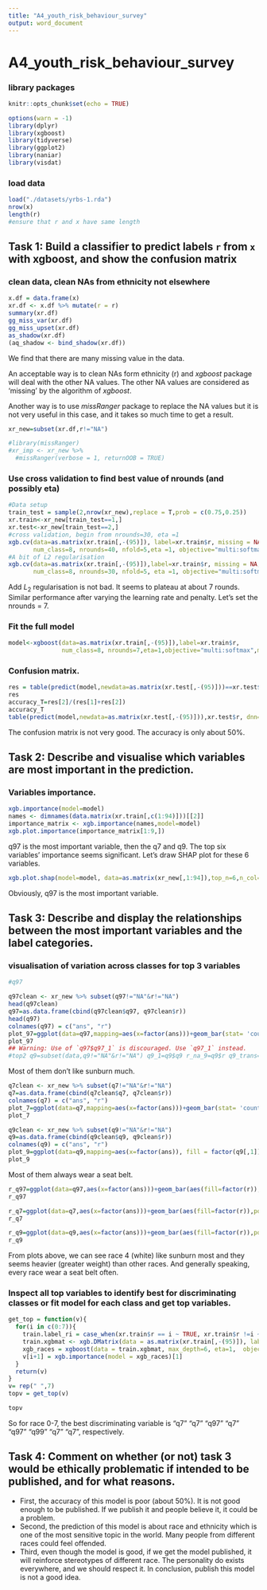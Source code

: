 ```yaml
---
title: "A4_youth_risk_behaviour_survey"
output: word_document
---
```

# A4_youth_risk_behaviour_survey
### library packages
```r
knitr::opts_chunk$set(echo = TRUE)

```
```R
options(warn = -1)
library(dplyr)
library(xgboost)
library(tidyverse)
library(ggplot2)
library(naniar)
library(visdat)
```
### load data

```R
load("./datasets/yrbs-1.rda")
nrow(x)
length(r)
#ensure that r and x have same length
```

## Task 1: Build a classifier to predict labels `r` from `x` with xgboost, and show the confusion matrix

### clean data, clean NAs from ethnicity not elsewhere

```R
x.df = data.frame(x)
xr.df <- x.df %>% mutate(r = r)
summary(xr.df)
gg_miss_var(xr.df)
gg_miss_upset(xr.df)
as_shadow(xr.df)
(aq_shadow <- bind_shadow(xr.df))
```

We find that there are many missing value in the data. 

An acceptable way is to clean NAs form ethnicity (r) and *xgboost* package will deal with the other NA values.  The other NA values are considered as 'missing' by the algorithm of *xgboost*. 

Another way is to use *missRanger* package to replace the NA values but it is not very useful in this case, and it takes so much time to get a result.

```R
xr_new=subset(xr.df,r!="NA")

#library(missRanger)
#xr_imp <- xr_new %>%
  #missRanger(verbose = 1, returnOOB = TRUE)
```

###  Use cross validation to find best value of nrounds (and possibly eta)

```R
#Data setup
train_test = sample(2,nrow(xr_new),replace = T,prob = c(0.75,0.25))
xr.train<-xr_new[train_test==1,]
xr.test<-xr_new[train_test==2,]
#cross validation, begin from nrounds=30, eta =1
xgb.cv(data=as.matrix(xr.train[,-(95)]), label=xr.train$r, missing = NA,
       num_class=8, nrounds=40, nfold=5,eta =1, objective="multi:softmax")
#A bit of L2 regularisation
xgb.cv(data=as.matrix(xr.train[,-(95)]),label=xr.train$r, missing = NA,
       num_class=8, nrounds=30, nfold=5, eta =1, objective="multi:softmax",lambda=1)
```


Add $L_2$ regularisation is not bad.
It seems to plateau at about 7 rounds. Similar performance after varying the learning rate and penalty.  Let's set the nrounds = 7.

### Fit the full model

```R
model<-xgboost(data=as.matrix(xr.train[,-(95)]),label=xr.train$r,
               num_class=8, nrounds=7,eta=1,objective="multi:softmax",missing = NA, lamda = 1)


```

### Confusion matrix. 

```R
res = table(predict(model,newdata=as.matrix(xr.test[,-(95)]))==xr.test$r)
res
accuracy_T=res[2]/(res[1]+res[2])
accuracy_T
table(predict(model,newdata=as.matrix(xr.test[,-(95)])),xr.test$r, dnn=c("actual","predict"))
```

The confusion matrix is not very good. The accuracy is only about 50%.

## Task 2: Describe and visualise which variables are most important in the prediction. 

### Variables importance.

```R
xgb.importance(model=model)
names <- dimnames(data.matrix(xr.train[,c(1:94)]))[[2]]
importance_matrix <- xgb.importance(names,model=model) 
xgb.plot.importance(importance_matrix[1:9,])
```

q97 is the most important variable, then the q7 and q9. 
The top six variables' importance seems significant. Let's draw SHAP plot for these 6 variables.

```R
xgb.plot.shap(model=model, data=as.matrix(xr_new[,1:94]),top_n=6,n_col=2)		
```

Obviously, q97 is the most important variable.

## Task 3: Describe and display the relationships between the most important variables and the label categories.

### visualisation of variation across classes for top 3 variables
```R
#q97

q97clean <- xr_new %>% subset(q97!="NA"&r!="NA") 
head(q97clean)
q97=as.data.frame(cbind(q97clean$q97, q97clean$r)) 
head(q97)
colnames(q97) = c("ans", "r")
plot_97=ggplot(data=q97,mapping=aes(x=factor(ans)))+geom_bar(stat= 'count')+labs(title="Variation of q97\n (Q97 How many times have you had a sunburn?)",x = "q97 ans", y = "Counts") 
plot_97
## Warning: Use of `q97$q97_1` is discouraged. Use `q97_1` instead.
#top2 q9=subset(data,q9!="NA"&r!="NA") q9_1=q9$q9 r_na_9=q9$r q9_trans=cbind(q9_1,r_na_9) q9=as.data.frame(q9_trans)

```

Most of them don't like sunburn much.

```R
q7clean <- xr_new %>% subset(q7!="NA"&r!="NA") 
q7=as.data.frame(cbind(q7clean$q7, q7clean$r)) 
colnames(q7) = c("ans", "r")
plot_7=ggplot(data=q7,mapping=aes(x=factor(ans)))+geom_bar(stat= 'count')+labs(title="Variation of q7 \n(Q7 How much do you weigh without your shoes on? (kilograms.)) ",x = "q7 ans", y = "Counts") 
plot_7

```


```R
q9clean <- xr_new %>% subset(q9!="NA"&r!="NA") 
q9=as.data.frame(cbind(q9clean$q9, q9clean$r)) 
colnames(q9) = c("ans", "r")
plot_9=ggplot(data=q9,mapping=aes(x=factor(ans)), fill = factor(q9[,1]))+geom_bar(stat= 'count')+labs(title="Variation of q9 \n (Q9 How often do you wear a seat belt? \n(level: 1-5 (never - always))", x = "q9 ans", y = "Norm Freq) ",x = "q9 ans", y = "Counts") 
plot_9
```

Most of them always wear a seat belt.

```R
r_q97=ggplot(data=q97,aes(x=factor(ans)))+geom_bar(aes(fill=factor(r)),position="dodge")+labs(title="r Vs Q97 (sunburn)", x = "q97 ans") 
r_q97

r_q7=ggplot(data=q7,aes(x=factor(ans)))+geom_bar(aes(fill=factor(r)),position="dodge")+labs(title="r Vs Q7 (weight)", x = "q7 ans") 
r_q7

r_q9=ggplot(data=q9,aes(x=factor(ans)))+geom_bar(aes(fill=factor(r)),position="dodge")+labs(title="r Vs Q9 (seatbelt)",x = "q9 ans") 
r_q9

```

From plots above, we can see race 4 (white) like sunburn most and they seems heavier (greater weight) than other races. 
And generally speaking, every race wear a seat belt often.

### Inspect all top variables to identify best for discriminating classes or fit model for each class and get top variables. 

```R
get_top = function(v){
  for(i in c(0:7)){
    train.label_ri = case_when(xr.train$r == i ~ TRUE, xr.train$r !=i ~ FALSE)
    train.xgbmat <- xgb.DMatrix(data = as.matrix(xr.train[,-(95)]), label = train.label_ri)
    xgb_races = xgboost(data = train.xgbmat, max_depth=6, eta=1,  objective='binary:logistic', nround=30, lamda = 1)
    v[i+1] = xgb.importance(model = xgb_races)[1]
  }
  return(v)
}
v= rep(" ",7)
topv = get_top(v)

```
```r
topv
```
So for race 0-7, the best discriminating variable is "q7"  "q7"  "q97" "q7"  "q97" "q99" "q7"  "q7", respectively.

## Task 4:  Comment on whether (or not) task 3 would be ethically problematic if intended to be published, and for what reasons.

* First, the accuracy of this model is poor (about 50%). It is not good enough to be published. If we publish it and people believe it, it could be a problem. 
* Second, the prediction of this model is about race and ethnicity which is one of the most sensitive topic in the world. Many people from different races could feel offended.  
* Third, even though the model is good, if we get the model published, it will reinforce stereotypes of different race. The personality do exists everywhere, and we should respect it.
In conclusion, publish this model is not a good idea.
